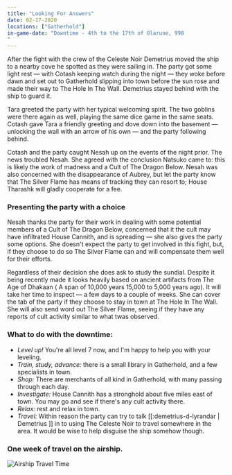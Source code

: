 ```yaml
---
title: "Looking For Answers"
date: 02-17-2020
locations: ["Gatherhold"]
in-game-date: "Downtime - 4th to the 17th of Olarune, 998
"
---
```


After the fight with the crew of the <Link to="/">Celeste Noir</Link> Demetrius moved the ship to a nearby cove he spotted as they were sailing in. The party got some light rest — with Cotash keeping watch during the night — they woke before dawn and set out to Gatherhold slipping into town before the sun rose and made their way to The Hole In The Wall. Demetrius stayed behind with the ship to guard it.

Tara greeted the party with her typical welcoming spirit. The two goblins were there again as well, playing the same dice game in the same seats. Cotash gave Tara a friendly greeting and dove down into the basement — unlocking the wall with an arrow of his own — and the party following behind.

Cotash and the party caught Nesah up on the events of the night prior. The news troubled Nesah. She agreed with the conclusion Natsuko came to: this is likely the work of madness and a Cult of The Dragon Below. Nesah was also concerned with the disappearance of Aubrey, but let the party know that The Silver Flame has means of tracking they can resort to; House Tharashk will gladly cooperate for a fee.

### Presenting the party with a choice

Nesah thanks the party for their work in dealing with some potential members of a Cult of The Dragon Below, concerned that it the cult may have infiltrated House Cannith, and is spreading — she also gives the party some options. She doesn't expect the party to get involved in this fight, but, if they choose to do so The Silver Flame can and will compensate them well for their efforts.

Regardless of their decision she does ask to study the sundial. Despite it being recently made it looks heavily based on ancient artifacts from The Age of Dhakaan ( A span of 10,000 years 15,000 to 5,000 years ago). It will take her time to inspect — a few days to a couple of weeks. She can cover the tab of the party if they choose to stay in town at The Hole In The Wall. She will also send word out The Silver Flame, seeing if they have any reports of cult activity similar to what twas observed.

### What to do with the downtime:

- _Level up!_ You're all level 7 now, and I'm happy to help you with your leveling.
- _Train, study, advance:_ there is a small library in Gatherhold, and a few specialists in town.
- _Shop:_ There are merchants of all kind in Gatherhold, with many passing through each day.
- _Investigate:_ House Cannith has a stronghold about five miles east of town. You may go and see if there's any cult activity there.
- _Relax:_ rest and relax in town.
- _Travel:_ Within reason the party can try to talk [[:demetrius-d-lyrandar | Demetrius ]] in to using The Celeste Noir to travel somewhere in the area. It would be wise to help disguise the ship somehow though.

### One week of travel on the airship.

![Airship Travel Time](images/airship-travel-map.png)
